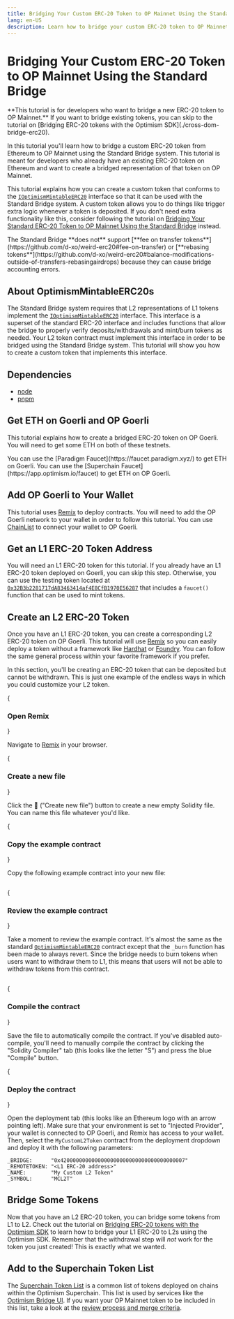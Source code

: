 ```yaml
---
title: Bridging Your Custom ERC-20 Token to OP Mainnet Using the Standard Bridge
lang: en-US
description: Learn how to bridge your custom ERC-20 token to OP Mainnet using the standard bridge.
---
```



# Bridging Your Custom ERC-20 Token to OP Mainnet Using the Standard Bridge

<Callout type="info">
**This tutorial is for developers who want to bridge a new ERC-20 token to OP Mainnet.**
If you want to bridge existing tokens, you can skip to the tutorial on [Bridging ERC-20 tokens with the Optimism SDK](./cross-dom-bridge-erc20).
</Callout>

In this tutorial you'll learn how to bridge a custom ERC-20 token from Ethereum to OP Mainnet using the Standard Bridge system.
This tutorial is meant for developers who already have an existing ERC-20 token on Ethereum and want to create a bridged representation of that token on OP Mainnet.

This tutorial explains how you can create a custom token that conforms to the [`IOptimismMintableERC20`](https://github.com/ethereum-optimism/optimism/blob/v1.1.4/packages/contracts-bedrock/src/universal/IOptimismMintableERC20.sol) interface so that it can be used with the Standard Bridge system.
A custom token allows you to do things like trigger extra logic whenever a token is deposited.
If you don't need extra functionality like this, consider following the tutorial on [Bridging Your Standard ERC-20 Token to OP Mainnet Using the Standard Bridge](./standard-bridge-standard-token) instead.

<Callout type="error">
The Standard Bridge **does not** support [**fee on transfer tokens**](https://github.com/d-xo/weird-erc20#fee-on-transfer) or [**rebasing tokens**](https://github.com/d-xo/weird-erc20#balance-modifications-outside-of-transfers-rebasingairdrops) because they can cause bridge accounting errors.
</Callout>

## About OptimismMintableERC20s

The Standard Bridge system requires that L2 representations of L1 tokens implement the [`IOptimismMintableERC20`](https://github.com/ethereum-optimism/optimism/blob/v1.1.4/packages/contracts-bedrock/src/universal/IOptimismMintableERC20.sol) interface.
This interface is a superset of the standard ERC-20 interface and includes functions that allow the bridge to properly verify deposits/withdrawals and mint/burn tokens as needed.
Your L2 token contract must implement this interface in order to be bridged using the Standard Bridge system.
This tutorial will show you how to create a custom token that implements this interface.

## Dependencies

*   [node](https://nodejs.org/en/)
*   [pnpm](https://pnpm.io/installation)

## Get ETH on Goerli and OP Goerli

This tutorial explains how to create a bridged ERC-20 token on OP Goerli.
You will need to get some ETH on both of these testnets.

<Callout type="info">
You can use the [Paradigm Faucet](https://faucet.paradigm.xyz/) to get ETH on Goerli.
You can use the [Superchain Faucet](https://app.optimism.io/faucet) to get ETH on OP Goerli.
</Callout>

## Add OP Goerli to Your Wallet

This tutorial uses [Remix](https://remix.ethereum.org) to deploy contracts.
You will need to add the OP Goerli network to your wallet in order to follow this tutorial.
You can use [ChainList](https://chainlist.org/chain/420) to connect your wallet to OP Goerli.

## Get an L1 ERC-20 Token Address

You will need an L1 ERC-20 token for this tutorial.
If you already have an L1 ERC-20 token deployed on Goerli, you can skip this step.
Otherwise, you can use the testing token located at [`0x32B3b2281717dA83463414af4E8CfB1970E56287`](https://goerli.etherscan.io/address/0x32B3b2281717dA83463414af4E8CfB1970E56287) that includes a `faucet()` function that can be used to mint tokens.

## Create an L2 ERC-20 Token

Once you have an L1 ERC-20 token, you can create a corresponding L2 ERC-20 token on OP Goerli.
This tutorial will use [Remix](https://remix.ethereum.org) so you can easily deploy a token without a framework like [Hardhat](https://hardhat.org) or [Foundry](https://getfoundry.sh).
You can follow the same general process within your favorite framework if you prefer.

In this section, you'll be creating an ERC-20 token that can be deposited but cannot be withdrawn.
This is just one example of the endless ways in which you could customize your L2 token.

<Steps>

{<h3>Open Remix</h3>}

Navigate to [Remix](https://remix.ethereum.org) in your browser.

{<h3>Create a new file</h3>}

Click the 📄 ("Create new file") button to create a new empty Solidity file.
You can name this file whatever you'd like.

{<h3>Copy the example contract</h3>}

Copy the following example contract into your new file:

```solidity file=<rootDir>/public/tutorials/standard-bridge-custom-token.sol#L1-L97 hash=a0b97f33ab7bff9ceb8271b8fa4fd726
```

{<h3>Review the example contract</h3>}

Take a moment to review the example contract.
It's almost the same as the standard [`OptimismMintableERC20`](https://github.com/ethereum-optimism/optimism/blob/v1.1.4/packages/contracts-bedrock/src/universal/OptimismMintableERC20.sol) contract except that the `_burn` function has been made to always revert.
Since the bridge needs to burn tokens when users want to withdraw them to L1, this means that users will not be able to withdraw tokens from this contract.

```solidity file=<rootDir>/public/tutorials/standard-bridge-custom-token.sol#L85-L96 hash=7c8cdadf1bec4c76dafb5552d1a593fe
```

{<h3>Compile the contract</h3>}

Save the file to automatically compile the contract.
If you've disabled auto-compile, you'll need to manually compile the contract by clicking the "Solidity Compiler" tab (this looks like the letter "S") and press the blue "Compile" button.

{<h3>Deploy the contract</h3>}

Open the deployment tab (this looks like an Ethereum logo with an arrow pointing left).
Make sure that your environment is set to "Injected Provider", your wallet is connected to OP Goerli, and Remix has access to your wallet.
Then, select the `MyCustomL2Token` contract from the deployment dropdown and deploy it with the following parameters:

```text
_BRIDGE:      "0x4200000000000000000000000000000000000007"
_REMOTETOKEN: "<L1 ERC-20 address>"
_NAME:        "My Custom L2 Token"
_SYMBOL:      "MCL2T"
```

</Steps>

## Bridge Some Tokens

Now that you have an L2 ERC-20 token, you can bridge some tokens from L1 to L2.
Check out the tutorial on [Bridging ERC-20 tokens with the Optimism SDK](./cross-dom-bridge-erc20) to learn how to bridge your L1 ERC-20 to L2s using the Optimism SDK.
Remember that the withdrawal step will *not* work for the token you just created!
This is exactly what we wanted.

## Add to the Superchain Token List

The [Superchain Token List](https://github.com/ethereum-optimism/ethereum-optimism.github.io#readme) is a common list of tokens deployed on chains within the Optimism Superchain.
This list is used by services like the [Optimism Bridge UI](https://app.optimism.io/bridge).
If you want your OP Mainnet token to be included in this list, take a look at the [review process and merge criteria](https://github.com/ethereum-optimism/ethereum-optimism.github.io#review-process-and-merge-criteria).
